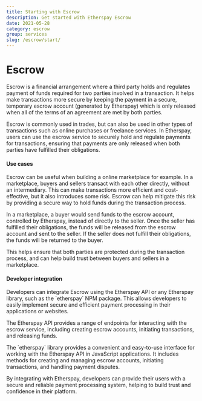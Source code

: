 ```yaml
---
title: Starting with Escrow
description: Get started with Etherspay Escrow
date: 2021-05-28
category: escrow
group: services
slug: /escrow/start/
---
```


# Escrow

Escrow is a financial arrangement where a third party holds and regulates payment of funds required for two parties involved in a transaction. It helps make transactions more secure by keeping the payment in a secure, temporary escrow account (generated by Etherspay) which is only released when all of the terms of an agreement are met by both parties.

Escrow is commonly used in trades, but can also be used in other types of transactions such as online purchases or freelance services. In Etherspay, users can use the escrow service to securely hold and regulate payments for transactions, ensuring that payments are only released when both parties have fulfilled their obligations.

&#x20;

#### Use cases

Escrow can be useful when building a online marketplace for example. In a marketplace, buyers and sellers transact with each other directly, without an intermediary. This can make transactions more efficient and cost-effective, but it also introduces some risk. Escrow can help mitigate this risk by providing a secure way to hold funds during the transaction process.

In a marketplace, a buyer would send funds to the escrow account, controlled by Etherspay, instead of directly to the seller. Once the seller has fulfilled their obligations, the funds will be released from the escrow account and sent to the seller. If the seller does not fulfill their obligations, the funds will be returned to the buyer.

This helps ensure that both parties are protected during the transaction process, and can help build trust between buyers and sellers in a marketplace.

&#x20;

#### Developer integration

Developers can integrate Escrow using the Etherspay API or any Etherspay library, such as the \`etherspay\` NPM package. This allows developers to easily implement secure and efficient payment processing in their applications or websites.

The Etherspay API provides a range of endpoints for interacting with the escrow service, including creating escrow accounts, initiating transactions, and releasing funds.

The \`etherspay\` library provides a convenient and easy-to-use interface for working with the Etherspay API in JavaScript applications. It includes methods for creating and managing escrow accounts, initiating transactions, and handling payment disputes.

By integrating with Etherspay, developers can provide their users with a secure and reliable payment processing system, helping to build trust and confidence in their platform.
